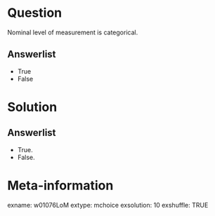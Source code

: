 Question
========
Nominal level of measurement is categorical.

Answerlist
----------
* True
* False


Solution
========

Answerlist
----------
* True.
* False.


Meta-information
================
exname: w01076LoM
extype: mchoice
exsolution: 10
exshuffle: TRUE